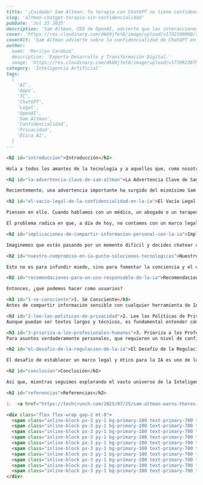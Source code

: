 ```markdown
---
title: '¡Cuidado! Sam Altman: Tu terapia con ChatGPT no tiene confidencialidad legal.'
slug: 'altman-chatgpt-terapia-sin-confidencialidad'
pubDate: 'Jul 25 2025'
description: 'Sam Altman, CEO de OpenAI, advierte que las interacciones con ChatGPT, especialmente en un rol de "terapia", carecen de confidencialidad legal, instando a la cautela sobre la información personal compartida.'
cover: 'https://res.cloudinary.com/dkb9jfet8/image/upload/v1722100000/sam_altman_chatgpt_confidentiality.jpg'
coverAlt: 'Sam Altman advierte sobre la confidencialidad de ChatGPT en terapia'
author:
  name: 'Marilyn Cardozo'
  description: 'Experta Desarrollo y Transformación Digital.'
  image: 'https://res.cloudinary.com/dkb9jfet8/image/upload/v1739923879/marilyn_s2mi4a.png'
category: 'Inteligencia Artificial'
tags:
  [
    'AI',
    'Apps',
    'TC',
    'ChatGPT',
    'Legal',
    'OpenAI',
    'Sam Altman',
    'Confidencialidad',
    'Privacidad',
    'Ética AI',
  ]
---

<h2 id="introduccion">Introducción</h2>

Hola a todos los amantes de la tecnología y a aquellos que, como nosotros, están fascinados por las maravillas que la Inteligencia Artificial nos trae cada día. Es innegable que la IA está transformando nuestra manera de vivir, trabajar y comunicarnos, ofreciéndonos herramientas increíbles que hace solo unos años parecían ciencia ficción. Pero, como con toda tecnología poderosa, viene con la responsabilidad de entender sus límites y consideraciones.

<h2 id="la-advertencia-clave-de-sam-altman">La Advertencia Clave de Sam Altman</h2>

Recientemente, una advertencia importante ha surgido del mismísimo Sam Altman, el cerebro detrás de OpenAI y ChatGPT, que nos invita a reflexionar sobre un aspecto crucial: la confidencialidad. En un mundo donde cada vez más personas recurren a la IA para buscar consejo, información o incluso para desahogarse, Altman ha señalado un punto vital: no existe confidencialidad legal al usar herramientas como ChatGPT, especialmente si se le da un rol similar al de un terapeuta.

<h2 id="el-vacio-legal-de-la-confidencialidad-en-la-ia">El Vacío Legal de la Confidencialidad en la IA</h2>

Piensen en ello. Cuando hablamos con un médico, un abogado o un terapeuta tradicional, sabemos que nuestras conversaciones están protegidas por leyes estrictas de confidencialidad. Lo que decimos en esas sesiones está resguardado, y no puede ser revelado sin nuestro consentimiento, salvo contadas excepciones muy específicas. Es un pilar fundamental de la confianza en estas profesiones. Sin embargo, con la Inteligencia Artificial, la situación es completamente diferente.

El problema radica en que, a día de hoy, no contamos con un marco legal o político claro que regule la interacción entre los usuarios y la IA en lo que respecta a la privacidad de las conversaciones. Esto significa que todo lo que compartes con un chatbot, por muy personal o sensible que sea, no está protegido por el mismo tipo de leyes de confidencialidad que amparan una sesión con un profesional humano. No hay una figura legal equivalente a un "secreto profesional" entre tú y la IA.

<h2 id="implicaciones-de-compartir-informacion-personal-con-la-ia">Implicaciones de Compartir Información Personal con la IA</h2>

Imaginemos que estás pasando por un momento difícil y decides chatear con una IA, contándole tus miedos, tus preocupaciones más íntimas, o incluso información personal sobre tu salud o tus finanzas, con la idea de que es un espacio seguro. La IA es increíblemente útil para procesar información y ofrecer respuestas, pero ¿qué sucede con esa información una vez que la compartes? Aunque las empresas de IA como OpenAI invierten mucho en la seguridad de los datos y en la ética, la ausencia de un marco legal específico crea un vacío que no podemos ignorar. Tu conversación, por ejemplo, podría ser utilizada para mejorar el modelo de IA, ser procesada para análisis de tendencias, o, en el peor de los casos, estar sujeta a brechas de seguridad.

<h2 id="nuestro-compromiso-en-ia-punto-soluciones-tecnologicas">Nuestro Compromiso en IA Punto Soluciones Tecnológicas</h2>

Esto no es para infundir miedo, sino para fomentar la conciencia y el uso responsable. En IA Punto Soluciones Tecnológicas, siempre hemos creído que el progreso tecnológico debe ir de la mano con la ética y la seguridad de los usuarios. Nos apasiona la IA y sus infinitas posibilidades, pero también somos conscientes de los desafíos que presenta, especialmente en temas tan delicados como la privacidad y la confidencialidad. Nuestro compromiso es desarrollar y ofrecer soluciones que no solo sean innovadoras, sino también seguras y transparentes.

<h2 id="recomendaciones-para-un-uso-responsable-de-la-ia">Recomendaciones para un Uso Responsable de la IA</h2>

Entonces, ¿qué podemos hacer como usuarios?

<h3 id="1-se-consciente">1. Sé Consciente</h3>
Antes de compartir información sensible con cualquier herramienta de IA, pregúntate si estás cómodo con la posibilidad de que esa información no esté legalmente protegida.

<h3 id="2-lee-las-politicas-de-privacidad">2. Lee las Políticas de Privacidad</h3>
Aunque puedan ser textos largos y técnicos, es fundamental entender cómo se usan tus datos en las plataformas de IA.

<h3 id="3-prioriza-a-los-profesionales-humanos">3. Prioriza a los Profesionales Humanos</h3>
Para asuntos verdaderamente personales, que requieren un nivel de confianza y confidencialidad absolutos, sigue confiando en la sabiduría y la empatía de los profesionales humanos. La IA es una herramienta de apoyo fantástica, pero no reemplaza la relación humana cuando se trata de salud mental, asesoramiento legal o médico.

<h2 id="el-desafio-de-la-regulacion-de-la-ia">El Desafío de la Regulación de la IA</h2>

El desafío de establecer un marco legal y ético para la IA es uno de los más grandes de nuestro tiempo. Es una conversación global que involucra a gobiernos, empresas de tecnología, expertos en ética y, por supuesto, a los usuarios. En IA Punto, estamos muy atentos a estos debates y nos esforzamos por contribuir a un futuro donde la IA sea una fuerza para el bien, utilizada de manera segura y respetuosa con la privacidad de todos. Creemos que la clave está en la educación y en el desarrollo de IA con un fuerte sentido de responsabilidad.

<h2 id="conclusion">Conclusión</h2>

Así que, mientras seguimos explorando el vasto universo de la Inteligencia Artificial, recordemos que la conciencia es nuestra mejor aliada. Usemos la IA con inteligencia, discernimiento y siempre con un ojo puesto en nuestra privacidad y seguridad. La IA es un camino emocionante, y juntos, podemos asegurarnos de que sea un camino seguro para todos.

<h2 id="referencias">Referencias</h2>

1.  <a href="https://techcrunch.com/2025/07/25/sam-altman-warns-theres-no-legal-confidentiality-when-using-chatgpt-as-a-therapist/" target="_blank" rel="noopener noreferrer">TechCrunch: Sam Altman warns there’s no legal confidentiality when using ChatGPT as a therapist</a>

<div class="flex flex-wrap gap-2 mt-8">
  <span class="inline-block px-3 py-1 bg-primary-100 text-primary-700 text-xs font-semibold rounded-full shadow-sm">AI</span>
  <span class="inline-block px-3 py-1 bg-primary-100 text-primary-700 text-xs font-semibold rounded-full shadow-sm">Apps</span>
  <span class="inline-block px-3 py-1 bg-primary-100 text-primary-700 text-xs font-semibold rounded-full shadow-sm">TC</span>
  <span class="inline-block px-3 py-1 bg-primary-100 text-primary-700 text-xs font-semibold rounded-full shadow-sm">ChatGPT</span>
  <span class="inline-block px-3 py-1 bg-primary-100 text-primary-700 text-xs font-semibold rounded-full shadow-sm">Legal</span>
  <span class="inline-block px-3 py-1 bg-primary-100 text-primary-700 text-xs font-semibold rounded-full shadow-sm">OpenAI</span>
  <span class="inline-block px-3 py-1 bg-primary-100 text-primary-700 text-xs font-semibold rounded-full shadow-sm">Sam Altman</span>
  <span class="inline-block px-3 py-1 bg-primary-100 text-primary-700 text-xs font-semibold rounded-full shadow-sm">Confidencialidad</span>
  <span class="inline-block px-3 py-1 bg-primary-100 text-primary-700 text-xs font-semibold rounded-full shadow-sm">Privacidad</span>
  <span class="inline-block px-3 py-1 bg-primary-100 text-primary-700 text-xs font-semibold rounded-full shadow-sm">Ética AI</span>
</div>
```